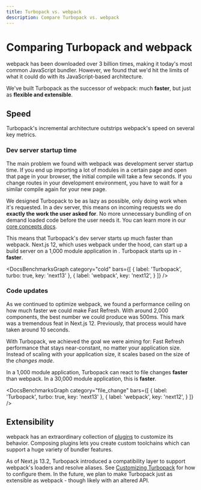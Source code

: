 ```yaml
---
title: Turbopack vs. webpack
description: Compare Turbopack vs. webpack
---
```



# Comparing Turbopack and webpack

webpack has been downloaded over 3 billion times, making it today's most common JavaScript bundler. However, we found that we'd hit the limits of what it could do with its JavaScript-based architecture.

We've built Turbopack as the successor of webpack: much **faster**, but just as **flexible and extensible**.

<BenchmarksCallout />

## Speed

Turbopack's incremental architecture outstrips webpack's speed on several key metrics.

### Dev server startup time

The main problem we found with webpack was development server startup time. If you end up importing a lot of modules in a certain page and open that page in your browser, the initial compile will take a few seconds. If you change routes in your development environment, you have to wait for a similar compile again for your new page.

We designed Turbopack to be as lazy as possible, only doing work when it's requested. In a dev server, this means on incoming requests we do **exactly the work the user asked for**. No more unnecessary bundling of on demand loaded code before the user needs it. You can learn more in our [core concepts docs](/pack/docs/core-concepts#compiling-by-request).

This means that Turbopack's dev server starts up much faster than webpack. Next.js 12, which uses webpack under the hood, can start up a build server on a 1,000 module application in <DocsBenchmarkStat stat="next12-cold-1000" />. Turbopack starts up in <DocsBenchmarkStat stat="turbopack-cold-1000" /> - **<DocsBenchmarkStat stat="turbopack-cold-vs-next12" /> faster**.

<DocsBenchmarksGraph category="cold" bars={[
  {
    label: 'Turbopack',
    turbo: true,
    key: 'next13'
  },
  {
    label: 'webpack',
    key: 'next12',
  }
]} />

### Code updates

As we continued to optimize webpack, we found a performance ceiling on how much faster we could make Fast Refresh. With around 2,000 components, the best number we could produce was 500ms. This mark was a tremendous feat in Next.js 12. Previously, that process would have taken around 10 seconds.

With Turbopack, we achieved the goal we were aiming for: Fast Refresh performance that stays near-constant, no matter your application size. Instead of scaling with your application size, it scales based on the size of the _changes made_.

In a 1,000 module application, Turbopack can react to file changes **<DocsBenchmarkStat stat="turbopack-update-vs-next12" /> faster** than webpack. In a 30,000 module application, this is **<DocsBenchmarkStat stat="turbopack-update-vs-next12-30000" /> faster**.

<DocsBenchmarksGraph category="file_change" bars={[
  {
    label: 'Turbopack',
    turbo: true,
    key: 'next13'
  },
  {
    label: 'webpack',
    key: 'next12',
  }
]} />

## Extensibility

webpack has an extraordinary collection of [plugins](https://webpack.js.org/plugins/) to customize its behavior. Composing plugins lets you create custom toolchains which can support a huge variety of bundler features.

As of Next.js 13.2, Turbopack introduced a compatibility layer to support webpack's loaders and resolve aliases. See [Customizing Turbopack](/pack/docs/features/customizing-turbopack) for how to configure them. In the future, we plan to make Turbopack just as extensible as webpack - though likely with an altered API.
